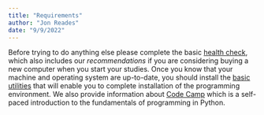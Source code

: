 ```yaml
---
title: "Requirements"
author: "Jon Reades"
date: "9/9/2022"
---
```


Before trying to do anything else please complete the basic [health check](./health.qmd), which also includes our *recommendations* if you are considering buying a new computer when you start your studies. Once you know that your machine and operating system are up-to-date, you should install the [basic utilities](./base.qmd) that will enable you to complete installation of the programming environment. We also provide information about [Code Camp](./code_camp.qmd) which is a self-paced introduction to the fundamentals of programming in Python.
